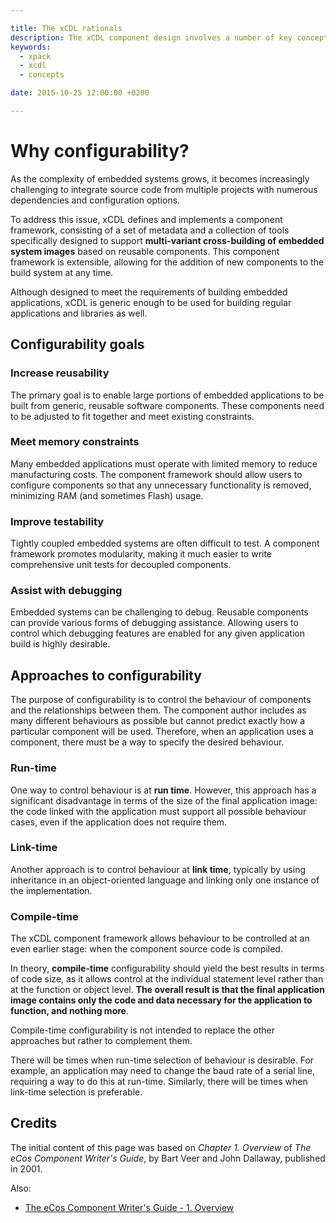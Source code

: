 ```yaml
---

title: The xCDL rationals
description: The xCDL component design involves a number of key concepts.
keywords:
  - xpack
  - xcdl
  - concepts

date: 2015-10-25 12:00:00 +0200

---
```


# Why configurability?

As the complexity of embedded systems grows, it becomes increasingly challenging to integrate source code from multiple projects with numerous dependencies and configuration options.

To address this issue, xCDL defines and implements a component framework, consisting of a set of metadata and a collection of tools specifically designed to support **multi-variant cross-building of embedded system images** based on reusable components. This component framework is extensible, allowing for the addition of new components to the build system at any time.

Although designed to meet the requirements of building embedded applications, xCDL is generic enough to be used for building regular applications and libraries as well.

## Configurability goals

### Increase reusability

The primary goal is to enable large portions of embedded applications to be built from generic, reusable software components. These components need to be adjusted to fit together and meet existing constraints.

### Meet memory constraints

Many embedded applications must operate with limited memory to reduce manufacturing costs. The component framework should allow users to configure components so that any unnecessary functionality is removed, minimizing RAM (and sometimes Flash) usage.

### Improve testability

Tightly coupled embedded systems are often difficult to test. A component framework promotes modularity, making it much easier to write comprehensive unit tests for decoupled components.

### Assist with debugging

Embedded systems can be challenging to debug. Reusable components can provide various forms of debugging assistance. Allowing users to control which debugging features are enabled for any given application build is highly desirable.

## Approaches to configurability

The purpose of configurability is to control the behaviour of components and the relationships between them. The component author includes as many different behaviours as possible but cannot predict exactly how a particular component will be used. Therefore, when an application uses a component, there must be a way to specify the desired behaviour.

### Run-time

One way to control behaviour is at **run time**. However, this approach has a significant disadvantage in terms of the size of the final application image: the code linked with the application must support all possible behaviour cases, even if the application does not require them.

### Link-time

Another approach is to control behaviour at **link time**, typically by using inheritance in an object-oriented language and linking only one instance of the implementation.

### Compile-time

The xCDL component framework allows behaviour to be controlled at an even earlier stage: when the component source code is compiled.

In theory, **compile-time** configurability should yield the best results in terms of code size, as it allows control at the individual statement level rather than at the function or object level. **The overall result is that the final application image contains only the code and data necessary for the application to function, and nothing more**.

Compile-time configurability is not intended to replace the other approaches but rather to complement them.

There will be times when run-time selection of behaviour is desirable. For example, an application may need to change the baud rate of a serial line, requiring a way to do this at run-time. Similarly, there will be times when link-time selection is preferable.

## Credits

The initial content of this page was based on *Chapter 1. Overview* of *The eCos Component Writer's Guide*, by Bart Veer and John Dallaway, published in 2001.

Also:

- [The eCos Component Writer's Guide - 1. Overview](https://ecos.sourceware.org/docs-latest/cdl-guide/overview.html)

